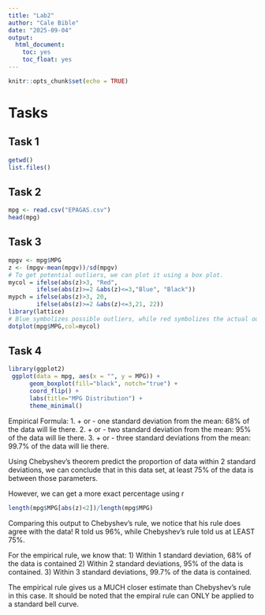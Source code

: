 ```yaml
---
title: "Lab2"
author: "Cale Bible"
date: "2025-09-04"
output: 
  html_document: 
    toc: yes
    toc_float: yes
---
```


```r
knitr::opts_chunk$set(echo = TRUE)
```

# Tasks

## Task 1

```r
getwd()
list.files()
```

## Task 2
```r
mpg <- read.csv("EPAGAS.csv")
head(mpg)
```
## Task 3
```r
mpgv <- mpg$MPG
z <- (mpgv-mean(mpgv))/sd(mpgv)
# To get potential outliers, we can plot it using a box plot.
mycol = ifelse(abs(z)>3, "Red",
        ifelse(abs(z)>=2 &abs(z)<=3,"Blue", "Black"))  
mypch = ifelse(abs(z)>3, 20,
        ifelse(abs(z)>=2 &abs(z)<=3,21, 22))
library(lattice)
# Blue symbolizes possible outliers, while red symbolizes the actual outliers.
dotplot(mpg$MPG,col=mycol)
```

## Task 4

```r
library(ggplot2)
 ggplot(data = mpg, aes(x = "", y = MPG)) +
      geom_boxplot(fill="black", notch="true") +
      coord_flip() +
      labs(title="MPG Distribution") +
      theme_minimal()
```

Empirical Formula:
1.  + or - one standard deviation from the mean: 68% of the data will lie there.
2. + or - two standard deviation from the mean: 95% of the data will lie there.
3. + or - three standard deviations from the mean: 99.7% of the data will lie there.

Using Chebyshev’s theorem predict the proportion of data within 2 standard deviations, we can conclude that in this data set, at least 75% of the data is between those parameters.

However, we can get a more exact percentage using r

```r
length(mpg$MPG[abs(z)<2])/length(mpg$MPG)
```

Comparing this output to  Chebyshev's rule, we notice that his rule does agree with the data! R told us 96%, while Chebyshev's rule told us at LEAST 75%. 

For the empirical rule, we know that:
1) Within 1 standard deviation, 68% of the data is contained
2) Within 2 standard deviations, 95% of the data is contained.
3) Within 3 standard deviations, 99.7% of the data is contained.

The empirical rule gives us a MUCH closer estimate than Chebyshev's rule in this case. It should be noted that the empiral rule can ONLY be applied to a standard bell curve.
